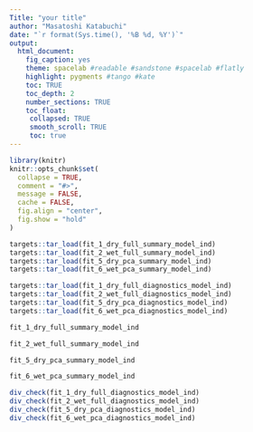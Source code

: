 ```yaml
---
Title: "your title"
author: "Masatoshi Katabuchi"
date: "`r format(Sys.time(), '%B %d, %Y')`"
output:
  html_document:
    fig_caption: yes
    theme: spacelab #readable #sandstone #spacelab #flatly
    highlight: pygments #tango #kate
    toc: TRUE
    toc_depth: 2
    number_sections: TRUE
    toc_float:
     collapsed: TRUE
     smooth_scroll: TRUE
     toc: true
---
```


```r
library(knitr)
knitr::opts_chunk$set(
  collapse = TRUE,
  comment = "#>",
  message = FALSE,
  cache = FALSE,
  fig.align = "center",
  fig.show = "hold"
)
```

```r
targets::tar_load(fit_1_dry_full_summary_model_ind)
targets::tar_load(fit_2_wet_full_summary_model_ind)
targets::tar_load(fit_5_dry_pca_summary_model_ind)
targets::tar_load(fit_6_wet_pca_summary_model_ind)

targets::tar_load(fit_1_dry_full_diagnostics_model_ind)
targets::tar_load(fit_2_wet_full_diagnostics_model_ind)
targets::tar_load(fit_5_dry_pca_diagnostics_model_ind)
targets::tar_load(fit_6_wet_pca_diagnostics_model_ind)
```

```r
fit_1_dry_full_summary_model_ind
```

```r
fit_2_wet_full_summary_model_ind
```

```r
fit_5_dry_pca_summary_model_ind
```

```r
fit_6_wet_pca_summary_model_ind
```


```r
div_check(fit_1_dry_full_diagnostics_model_ind)
div_check(fit_2_wet_full_diagnostics_model_ind)
div_check(fit_5_dry_pca_diagnostics_model_ind)
div_check(fit_6_wet_pca_diagnostics_model_ind)
```
